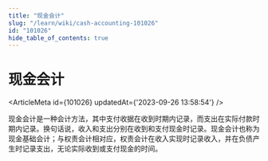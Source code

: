 ```yaml
---
title: "现金会计"
slug: "/learn/wiki/cash-accounting-101026"
id: "101026"
hide_table_of_contents: true
---
```



# 现金会计

<ArticleMeta id={101026} updatedAt={'2023-09-26 13:58:54'} />
<div className='border-solid border-b border-t-0 my-4 border-[var(--ifm-color-gray-300)]' />

现金会计是一种会计方法，其中支付收据在收到时期内记录，而支出在实际付款时期内记录。换句话说，收入和支出分别在收到和支付现金时记录。现金会计也称为现金基础会计；与权责会计相对应，权责会计在收入实现时记录收入，并在负债产生时记录支出，无论实际收到或支付现金的时间。
